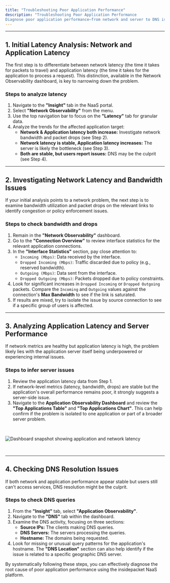 ```yaml
---
title: "Troubleshooting Poor Application Performance"
description: "Troubleshooting Poor Application Performance
Diagnose poor application performance—from network and server to DNS issues—using the insidepacket NaaS platform's comprehensive observability tools. This guide walks through a systematic approach to finding the root cause."
---
```


---

## 1. Initial Latency Analysis: Network and Application Latency

The first step is to differentiate between network latency (the time it takes for packets to travel) and application latency (the time it takes for the application to process a request). This distinction, available in the Network Observability dashboard, is key to narrowing down the problem.

### Steps to analyze latency

1. Navigate to the **"Insight"** tab in the NaaS portal.
2. Select **"Network Observability"** from the menu.
3. Use the top navigation bar to focus on the **"Latency"** tab for granular data.
4. Analyze the trends for the affected application target:
   - **Network & Application latency both increase:** Investigate network bandwidth and packet drops (see Step 2).
   - **Network latency is stable, Application latency increases:** The server is likely the bottleneck (see Step 3).
   - **Both are stable, but users report issues:** DNS may be the culprit (see Step 4).

---

## 2. Investigating Network Latency and Bandwidth Issues

If your initial analysis points to a network problem, the next step is to examine bandwidth utilization and packet drops on the relevant links to identify congestion or policy enforcement issues.

### Steps to check bandwidth and drops

1. Remain in the **"Network Observability"** dashboard.
2. Go to the **"Connection Overview"** to review interface statistics for the relevant application connections.
3. In the **"Interface Statistics"** section, pay close attention to:
   - `Incoming (Mbps)`: Data received by the interface.
   - `Dropped Incoming (Mbps)`: Traffic discarded due to policy (e.g., reserved bandwidth).
   - `Outgoing (Mbps)`: Data sent from the interface.
   - `Dropped Outgoing (Mbps)`: Packets dropped due to policy constraints.
4. Look for significant increases in `Dropped Incoming` or `Dropped Outgoing` packets. Compare the `Incoming` and `Outgoing` values against the connection's **Max Bandwidth** to see if the link is saturated.
5. If results are mixed, try to isolate the issue by source connection to see if a specific group of users is affected.

---

## 3. Analyzing Application Latency and Server Performance

If network metrics are healthy but application latency is high, the problem likely lies with the application server itself being underpowered or experiencing internal issues.

### Steps to infer server issues

1. Review the application latency data from Step 1.
2. If network-level metrics (latency, bandwidth, drops) are stable but the application's overall performance remains poor, it strongly suggests a server-side issue.
3. Navigate to the **Application Observability Dashboard** and review the **"Top Applications Table"** and **"Top Applications Chart"**. This can help confirm if the problem is isolated to one application or part of a broader server problem.

<br />

![Dashboard snapshot showing application and network latency](/troubleshot.png)

<br />

---

## 4. Checking DNS Resolution Issues

If both network and application performance appear stable but users still can't access services, DNS resolution might be the culprit.

### Steps to check DNS queries

1. From the **"Insight"** tab, select **"Application Observability"**.
2. Navigate to the **"DNS"** tab within the dashboard.
3. Examine the DNS activity, focusing on three sections:
   - **Source IPs:** The clients making DNS queries.
   - **DNS Servers:** The servers processing the queries.
   - **Hostname:** The domains being requested.
4. Look for missing or unusual query patterns for the application's hostname. The **"DNS Location"** section can also help identify if the issue is related to a specific geographic DNS server.

By systematically following these steps, you can effectively diagnose the root cause of poor application performance using the insidepacket NaaS platform.
